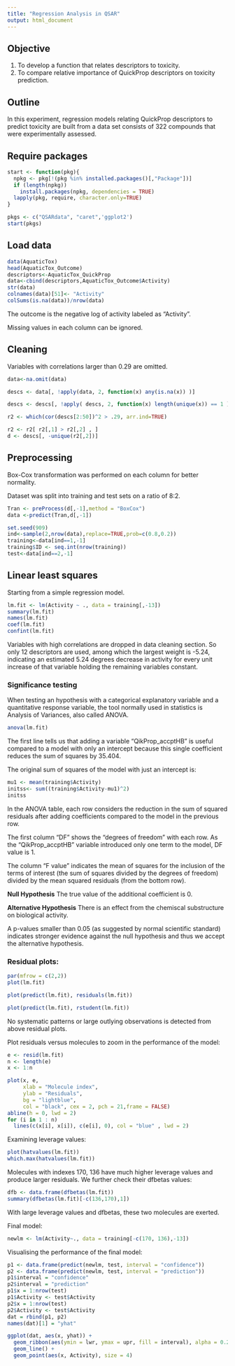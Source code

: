 ```yaml
---
title: "Regression Analysis in QSAR"
output: html_document
---
```


## Objective

1. To develop a function that relates descriptors to toxicity.
2. To compare relative importance of QuickProp descriptors on toxicity prediction.

## Outline

In this experiment, regression models relating QuickProp descriptors to predict toxicity are built from a data set consists of 322 compounds that were experimentally assessed. 

## Require packages

```r
start <- function(pkg){
  npkg <- pkg[!(pkg %in% installed.packages()[,"Package"])]
  if (length(npkg))
    install.packages(npkg, dependencies = TRUE)
  lapply(pkg, require, character.only=TRUE)
}

pkgs <- c("QSARdata", "caret",'ggplot2')
start(pkgs)
```



## Load data

```r
data(AquaticTox)
head(AquaticTox_Outcome)
descriptors<-AquaticTox_QuickProp
data<-cbind(descriptors,AquaticTox_Outcome$Activity)
str(data)
colnames(data)[51]<- "Activity"
colSums(is.na(data))/nrow(data)
```

The outcome is the negative log of activity labeled as "Activity". 

Missing values in each column can be ignored.



## Cleaning

Variables with correlations larger than 0.29 are omitted.

```r
data<-na.omit(data)

descs <- data[, !apply(data, 2, function(x) any(is.na(x)) )]

descs <- descs[, !apply( descs, 2, function(x) length(unique(x)) == 1 )]

r2 <- which(cor(descs[2:50])^2 > .29, arr.ind=TRUE)

r2 <- r2[ r2[,1] > r2[,2] , ]
d <- descs[, -unique(r2[,2])]
```



## Preprocessing

Box-Cox transformation was performed on each column for better normality. 

Dataset was split into training and test sets on a ratio of 8:2.

```r
Tran <- preProcess(d[,-1],method = "BoxCox")
data <-predict(Tran,d[,-1])

set.seed(909)
ind<-sample(2,nrow(data),replace=TRUE,prob=c(0.8,0.2))
training<-data[ind==1,-1]
training$ID <- seq.int(nrow(training))
test<-data[ind==2,-1]
```



## Linear least squares

Starting from a simple regression model.

```r
lm.fit <- lm(Activity ~ ., data = training[,-13])
summary(lm.fit)
names(lm.fit)
coef(lm.fit)
confint(lm.fit)
```

Variables with high correlations are dropped in data cleaning section. So only 12 descriptors are used, among which the largest weight is -5.24, indicating an estimated 5.24 degrees decrease in activity for every unit increase of that variable holding the remaining variables constant.

### Significance testing

When testing an hypothesis with a categorical explanatory variable and a quantitative response variable, the tool normally used in statistics is Analysis of Variances, also called ANOVA.

```r
anova(lm.fit)
```

The first line tells us that adding a variable "QikProp_accptHB" is useful compared to a model with only an intercept because this single coefficient reduces the sum of squares by 35.404. 

The original sum of squares of the model with just an intercept is:
```r
mu1 <- mean(training$Activity)
initss<- sum((training$Activity-mu1)^2)
initss
```

In the ANOVA table, each row considers the reduction in the sum of squared residuals after adding coefficients compared to the model in the previous row.

The first column "DF" shows the "degrees of freedom" with each row. As the "QikProp_accptHB" variable introduced only one term to the model, DF value is 1.

The column "F value" indicates the mean of squares for the inclusion of the terms of interest (the sum of squares divided by the degrees of freedom) divided by the mean squared residuals (from the bottom row).

__Null Hypothesis__ The true value of the additional coefficient is 0.

__Alternative Hypothesis__ There is an effect from the chemiscal substructure on biological activity.

A p-values smaller than 0.05 (as suggested by normal scientific standard) indicates stronger evidence against the null hypothesis and thus we accept the alternative hypothesis.


### Residual plots:

```r
par(mfrow = c(2,2))
plot(lm.fit)
```

```r
plot(predict(lm.fit), residuals(lm.fit))

plot(predict(lm.fit), rstudent(lm.fit))
```

No systematic patterns or large outlying observations is detected from above residual plots.

Plot residuals versus molecules to zoom in the performance of the model:

```r
e <- resid(lm.fit)
n <- length(e)
x <- 1:n

plot(x, e,
     xlab = "Molecule index", 
     ylab = "Residuals", 
     bg = "lightblue", 
     col = "black", cex = 2, pch = 21,frame = FALSE)
abline(h = 0, lwd = 2)
for (i in 1 : n) 
  lines(c(x[i], x[i]), c(e[i], 0), col = "blue" , lwd = 2)
```

Examining leverage values:

```r
plot(hatvalues(lm.fit))
which.max(hatvalues(lm.fit))
```

Molecules with indexes 170, 136 have much higher leverage values and produce larger residuals. We further check their dfbetas values:

```r
dfb <- data.frame(dfbetas(lm.fit))
summary(dfbetas(lm.fit)[-c(136,170),1])
```

With large leverage values and dfbetas, these two molecules are exerted.

Final model:

```r
newlm <- lm(Activity~., data = training[-c(170, 136),-13])
```

Visualising the performance of the final model:

```r
p1 <- data.frame(predict(newlm, test, interval = "confidence"))
p2 <- data.frame(predict(newlm, test, interval = "prediction"))
p1$interval = "confidence"
p2$interval = "prediction"
p1$x = 1:nrow(test)
p1$Activity <- test$Activity
p2$x = 1:nrow(test)
p2$Activity <- test$Activity
dat = rbind(p1, p2)
names(dat)[1] = "yhat"

ggplot(dat, aes(x, yhat)) +
  geom_ribbon(aes(ymin = lwr, ymax = upr, fill = interval), alpha = 0.2) +
  geom_line() +
  geom_point(aes(x, Activity), size = 4)
```